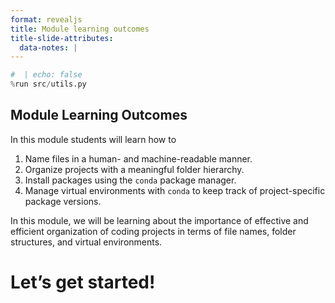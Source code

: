 ```yaml
---
format: revealjs
title: Module learning outcomes
title-slide-attributes:
  data-notes: |
---
```


```python
#  | echo: false
%run src/utils.py
```


## Module Learning Outcomes

In this module students will learn how to

1. Name files in a human- and machine-readable manner.
2. Organize projects with a meaningful folder hierarchy.
3. Install packages using the `conda` package manager.
4. Manage virtual environments with `conda` to keep track of project-specific package versions.


:::{.notes}
In this module, we will be learning about the importance of effective and efficient organization of coding projects in terms of file names, folder structures, and virtual environments.
:::


# Let's get started!
